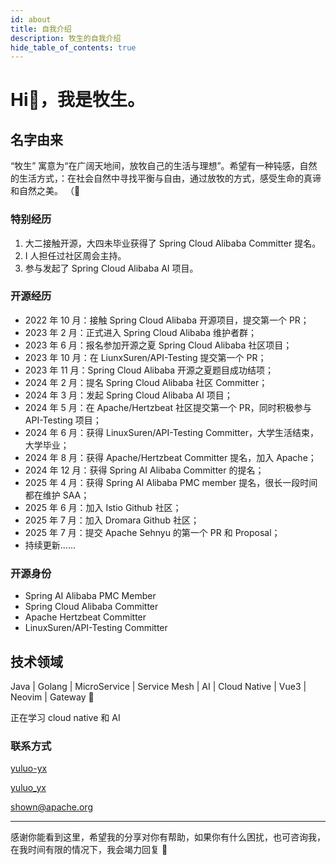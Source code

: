 ```yaml
---
id: about
title: 自我介绍
description: 牧生的自我介绍
hide_table_of_contents: true
---
```



# Hi👋，我是牧生。

## 名字由来

“牧生” 寓意为“在广阔天地间，放牧自己的生活与理想”。希望有一种钝感，自然的生活方式，：在社会自然中寻找平衡与自由，通过放牧的方式，感受生命的真谛和自然之美。 （🤔

### 特别经历

1. 大二接触开源，大四未毕业获得了 Spring Cloud Alibaba Committer 提名。
2. I 人担任过社区周会主持。
3. 参与发起了 Spring Cloud Alibaba AI 项目。

### 开源经历

- 2022 年 10 月：接触 Spring Cloud Alibaba 开源项目，提交第一个 PR；
- 2023 年 2 月：正式进入 Spring Cloud Alibaba 维护者群；
- 2023 年 6 月：报名参加开源之夏 Spring Cloud Alibaba 社区项目；
- 2023 年 10 月：在 LiunxSuren/API-Testing 提交第一个 PR；
- 2023 年 11 月：Spring Cloud Alibaba 开源之夏题目成功结项；
- 2024 年 2 月：提名 Spring Cloud Alibaba 社区 Committer；
- 2024 年 3 月：发起 Spring Cloud Alibaba AI 项目；
- 2024 年 5 月：在 Apache/Hertzbeat 社区提交第一个 PR，同时积极参与 API-Testing 项目；
- 2024 年 6 月：获得 LinuxSuren/API-Testing Committer，大学生活结束，大学毕业；
- 2024 年 8 月：获得 Apache/Hertzbeat Committer 提名，加入 Apache；
- 2024 年 12 月：获得 Spring AI Alibaba Committer 的提名；
- 2025 年 4 月：获得 Spring AI Alibaba PMC member 提名，很长一段时间都在维护 SAA；
- 2025 年 6 月：加入 Istio Github 社区；
- 2025 年 7 月：加入 Dromara Github 社区；
- 2025 年 7 月：提交 Apache Sehnyu 的第一个 PR 和 Proposal；
- 持续更新......

### 开源身份

- Spring AI Alibaba PMC Member
- Spring Cloud Alibaba Committer
- Apache Hertzbeat Committer
- LinuxSuren/API-Testing Committer

## 技术领域

Java | Golang | MicroService | Service Mesh | AI | Cloud Native | Vue3 | Neovim | Gateway 🚀

正在学习 cloud native 和 AI 

### 联系方式

<p style={{ display: 'flex', 'align-items': 'center', gap: '0.5rem' }}>
  <Icon icon="ri:github-line" width="20" height="20" />
  <a href={social.github.href} target="_blank">yuluo-yx</a>
</p>

<p style={{ display: 'flex', 'align-items': 'center', gap: '0.5rem' }}>
  <Icon icon="ri:twitter-x-line" width="20" height="20" />
  <a href={social.x.href} target="_blank">yuluo_yx</a>
</p>

<p style={{ display: 'flex', 'align-items': 'center', gap: '0.5rem' }}>
  <Icon icon="ri:mail-open-line" width="20" height="20" />
  <a href={social.email.href} target="_blank">shown@apache.org</a>
</p>

---

感谢你能看到这里，希望我的分享对你有帮助，如果你有什么困扰，也可咨询我，在我时间有限的情况下，我会竭力回复 🫡 

<Comment />

